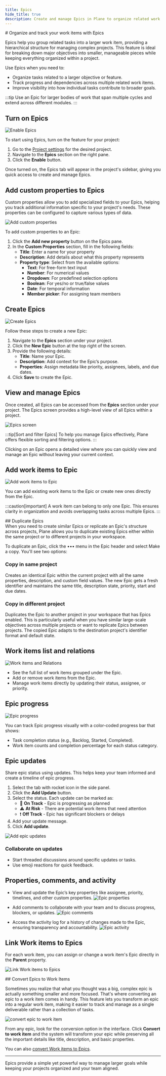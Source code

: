 ```yaml
---
title: Epics
hide_title: true
description: Create and manage Epics in Plane to organize related work items, track progress across multiple tasks, and align your team around larger objectives.
---
```



<div className="tag-wrapper">
  # Organize and track your work items with Epics
  <Tags tags={[{ name: "Pro", link: "https://plane.so/pricing", additionalClass: "pro" }]} />
</div>

Epics help you group related tasks into a larger work item, providing a hierarchical structure for managing complex projects. This feature is ideal for breaking down major objectives into smaller, manageable pieces while keeping everything organized within a project.

Use Epics when you need to:

- Organize tasks related to a larger objective or feature.
- Track progress and dependencies across multiple related work items.
- Improve visibility into how individual tasks contribute to broader goals.

:::tip
Use an Epic for larger bodies of work that span multiple cycles and extend across different modules.
:::

## Turn on Epics

![Enable Epics](https://media.docs.plane.so/epics/enable-epics.webp#center)

To start using Epics, turn on the feature for your project:

1. Go to the [Project settings](/core-concepts/projects/overview#project-settings) for the desired project.
2. Navigate to the **Epics** section on the right pane.
3. Click the **Enable** button.

Once turned on, the Epics tab will appear in the project's sidebar, giving you quick access to create and manage Epics.

## Add custom properties to Epics

Custom properties allow you to add specialized fields to your Epics, helping you track additional information specific to your project's needs. These properties can be configured to capture various types of data.

![Add custom properties](https://media.docs.plane.so/epics/add-custom-properties.webp#center)

To add custom properties to an Epic:

1. Click the **Add new property** button on the Epics pane.
2. In the **Custom Properties** section, fill in the following fields:
   - **Title**: Enter a name for your property
   - **Description**: Add details about what this property represents
   - **Property type**: Select from the available options:
     - **Text**: For free-form text input
     - **Number**: For numerical values
     - **Dropdown**: For predefined selection options
     - **Boolean**: For yes/no or true/false values
     - **Date**: For temporal information
     - **Member picker**: For assigning team members

## Create Epics

![Create Epics](https://media.docs.plane.so/epics/create-epics.webp#center)

Follow these steps to create a new Epic:

1. Navigate to the **Epics** section under your project.
2. Click the **New Epic** button at the top right of the screen.
3. Provide the following details:
   - **Title**: Name your Epic.
   - **Description**: Add context for the Epic’s purpose.
   - **Properties**: Assign metadata like priority, assignees, labels, and due dates.
4. Click **Save** to create the Epic.

## View and manage Epics

Once created, all Epics can be accessed from the **Epics** section under your project. The Epics screen provides a high-level view of all Epics within a project.

![Epics screen](https://media.docs.plane.so/epics/epics-screen.webp#center)

:::tip[Sort and filter Epics]
To help you manage Epics effectively, Plane offers flexible sorting and filtering options.
:::

Clicking on an Epic opens a detailed view where you can quickly view and manage an Epic without leaving your current context.

## Add work items to Epic

![Add work items to Epic](https://media.docs.plane.so/epics/add-issues.webp#center)

You can add existing work items to the Epic or create new ones directly from the Epic.

:::caution[important]
A work item can belong to only one Epic. This ensures clarity in organization and avoids overlapping tasks across multiple Epics.
:::

<div className="tag-wrapper">
  ## Duplicate Epics
  <Tags tags={[{ name: "Pro", link: "https://plane.so/pricing", additionalClass: "pro" }]} />
</div>
When you need to create similar Epics or replicate an Epic's structure across projects, Plane allows you to duplicate existing Epics either within the same project or to different projects in your workspace.

To duplicate an Epic, click the ••• menu in the Epic header and select Make a copy. You'll see two options:

### Copy in same project
Creates an identical Epic within the current project with all the same properties, description, and custom field values. The new Epic gets a fresh identifier and maintains the same title, description state, priority, start and due dates.

### Copy in different project
Duplicates the Epic to another project in your workspace that has Epics enabled. This is particularly useful when you have similar large-scale objectives across multiple projects or want to replicate Epics between projects. The copied Epic adapts to the destination project's identifier format and default state.

## Work items list and relations

![Work items and Relations](https://media.docs.plane.so/epics/issues-and-relations.webp#center)

- See the full list of work items grouped under the Epic.
- Add or remove work items from the Epic.
- Manage work items directly by updating their status, assignee, or priority.

## Epic progress

![Epic progress](https://media.docs.plane.so/epics/epic-progress.webp#center)

You can track Epic progress visually with a color-coded progress bar that shows:

- Task completion status (e.g., Backlog, Started, Completed).
- Work item counts and completion percentage for each status category.

## Epic updates

Share epic status using updates. This helps keep your team informed and create a timeline of epic progress.

1. Select the tab with rocket icon in the side panel.
2. Click the **Add Update** button.
3. Select the status. Each update can be marked as:
   - 🚀 **On Track** - Epic is progressing as planned
   - ⚠️ **At Risk** - There are potential work items that need attention
   - ❗ **Off Track** - Epic has significant blockers or delays
4. Add your update message.
5. Click **Add update**.

![Add epic updates](https://media.docs.plane.so/epics/add-epic-updates.webp#center)

### Collaborate on updates

- Start threaded discussions around specific updates or tasks.
- Use emoji reactions for quick feedback.

## Properties, comments, and activity

- View and update the Epic’s key properties like assignee, priority, timelines, and other custom properties.
  ![Epic properties](https://media.docs.plane.so/epics/epic-properties.webp#center)

- Add comments to collaborate with your team and to discuss progress, blockers, or updates.
  ![Epic comments](https://media.docs.plane.so/epics/epic-comments.webp#center)
- Access the activity log for a history of changes made to the Epic, ensuring transparency and accountability.
  ![Epic activity](https://media.docs.plane.so/epics/epic-activity.webp#center)

## Link Work items to Epics

For each work item, you can assign or change a work item's Epic directly in the **Parent** property.

![Link Work items to Epics](https://media.docs.plane.so/epics/link-issue-epic.webp#center)

<div className="tag-wrapper">
  ## Convert Epics to Work Items
  <Tags tags={[{ name: "Business", link: "https://plane.so/pricing", additionalClass: "business" }]} />
</div>

Sometimes you realize that what you thought was a big, complex epic is actually something smaller and more focused. That's where converting an epic to a work item comes in handy. This feature lets you transform an epic into a regular work item, making it easier to track and manage as a single deliverable rather than a collection of tasks.

![convert epic to work item](https://media.docs.plane.so/issues/convert-epic-to-work-item.webp#center)

From any epic, look for the conversion option in the interface. Click **Convert to work item** and the system will transform your epic while preserving all the important details like title, description, and basic properties.

You can also [convert Work items to Epics](/core-concepts/issues/overview#convert-work-items-to-epics).

---

Epics provide a simple yet powerful way to manage larger goals while keeping your projects organized and your team aligned.
